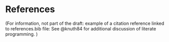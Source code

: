 # References {.unnumbered}

::: {#refs}
:::

(For information, not part of the draft: example of a citation reference linked to references.bib file:
 See @knuth84 for additional discussion of literate programming.
)